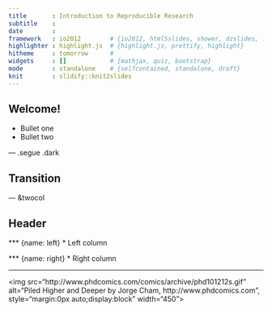 ```yaml
--- 
title       : Introduction to Reproducible Research
subtitle    : 
date        : 
framework   : io2012        # {io2012, html5slides, shower, dzslides, ...}
highlighter : highlight.js  # {highlight.js, prettify, highlight}
hitheme     : tomorrow      # 
widgets     : []            # {mathjax, quiz, bootstrap}
mode        : standalone    # {selfcontained, standalone, draft}
knit        : slidify::knit2slides
--- 
```


## Welcome!

* Bullet one
* Bullet two

--- .segue .dark

## Transition

--- &twocol

## Header

*** {name: left}
* Left column

*** {name: right}
* Right column

---

<img src="http://www.phdcomics.com/comics/archive/phd101212s.gif" alt="Piled Higher and Deeper by Jorge Cham, http://www.phdcomics.com", style="margin:0px auto;display:block" width="450">
	
	

